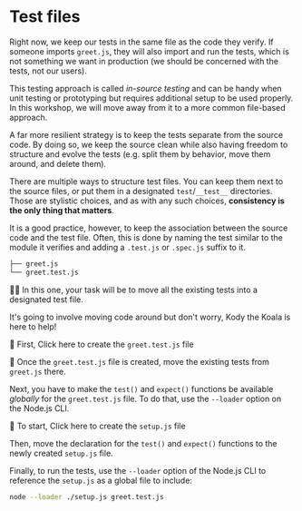 # Test files

Right now, we keep our tests in the same file as the code they verify. If someone imports `greet.js`, they will also import and run the tests, which is not something we want in production (we should be concerned with the tests, not our users).

<callout-warning>This testing approach is called _in-source testing_ and can be handy when unit testing or prototyping but requires additional setup to be used properly. In this workshop, we will move away from it to a more common file-based approach.</callout-warning>

A far more resilient strategy is to keep the tests separate from the source code. By doing so, we keep the source clean while also having freedom to structure and evolve the tests (e.g. split them by behavior, move them around, and delete them).

There are multiple ways to structure test files. You can keep them next to the source files, or put them in a designated `test`/`__test__` directories. Those are stylistic choices, and as with any such choices, **consistency is the only thing that matters**.

It is a good practice, however, to keep the association between the source code and the test file. Often, this is done by naming the test similar to the module it verifies and adding a `.test.js` or `.spec.js` suffix to it.

```txt lines=2 nonumber
├── greet.js
└── greet.test.js
```

👨‍💼 In this one, your task will be to move all the existing tests into a designated test file.

It's going to involve moving code around but don't worry, Kody the Koala is here to help!

🐨 First, <InlineFile file="greet.test.js">Click here to create the `greet.test.js` file</InlineFile>

🐨 Once the `greet.test.js` file is created, move the existing tests from `greet.js` there.

Next, you have to make the `test()` and `expect()` functions be available _globally_ for the `greet.test.js` file. To do that, use the `--loader` option on the Node.js CLI.

🐨 To start, <InlineFile file="setup.js">Click here to create the `setup.js` file</InlineFile>

Then, move the declaration for the `test()` and `expect()` functions to the newly created `setup.js` file.

Finally, to run the tests, use the `--loader` option of the Node.js CLI to reference the `setup.js` as a global file to include:

```sh
node --loader ./setup.js greet.test.js
```
